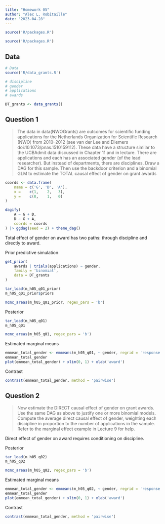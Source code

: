 ```yaml
---
title: "Homework 05"
author: "Alec L. Robitaille"
date: "2023-04-28"
---
```


```r
source('R/packages.R')
```

```r
source('R/packages.R')
```


## Data 
```r
# Data
source('R/data_grants.R')

# discipline
# gender
# applications
# awards

DT_grants <- data_grants()
```


## Question 1 

> The data in data(NWOGrants) are outcomes for scientific funding applications
for the Netherlands Organization for Scientific Research (NWO) from 2010–2012
(see van der Lee and Ellemers doi:10.1073/pnas.1510159112). These data have a
structure similar to the UCBAdmit data discussed in Chapter 11 and in lecture.
There are applications and each has an associated gender (of the lead researcher).
But instead of departments, there are disciplines. Draw a DAG for this sample. Then
use the backdoor criterion and a binomial GLM to estimate the TOTAL causal effect
of gender on grant awards


```r
coords <- data.frame(
    name = c('G', 'D', 'A'),
    x =    c(1,    2,   3),
    y =    c(0,    1,   0)
)

dagify(
	A ~ G + D,
	D ~ G + A,
	coords = coords
) |> ggdag(seed = 2) + theme_dag()
```

Total effect of gender on award has two paths: through discipline and directly to award. 

Prior predictive simulation

```r
get_prior(
    awards | trials(applications) ~ gender,
    family = 'binomial',
    data = DT_grants
)
```

```r
tar_load(m_h05_q01_prior)
m_h05_q01_prior$priors

mcmc_areas(m_h05_q01_prior, regex_pars = 'b')
```


Posterior

```r
tar_load(m_h05_q01)
m_h05_q01

mcmc_areas(m_h05_q01, regex_pars = 'b')
```

Estimated marginal means

```r
emmean_total_gender <- emmeans(m_h05_q01, ~ gender, regrid = 'response')
emmean_total_gender
plot(emmean_total_gender) + xlim(0, 1) + xlab('award')
```

Contrast

```r
contrast(emmean_total_gender, method = 'pairwise')
```


## Question 2

> Now estimate the DIRECT causal effect of gender on grant awards. Use the same
DAG as above to justify one or more binomial models. Compute the average direct
causal effect of gender, weighting each discipline in proportion to the number of
applications in the sample. Refer to the marginal effect example in Lecture 9 for
help.

Direct effect of gender on award requires conditioning on discipline. 


Posterior

```r
tar_load(m_h05_q02)
m_h05_q02

mcmc_areas(m_h05_q02, regex_pars = 'b')
```

Estimated marginal means

```r
emmean_total_gender <- emmeans(m_h05_q02, ~ gender, regrid = 'response')
emmean_total_gender
plot(emmean_total_gender) + xlim(0, 1) + xlab('award')
```

Contrast

```r
contrast(emmean_total_gender, method = 'pairwise')
```

